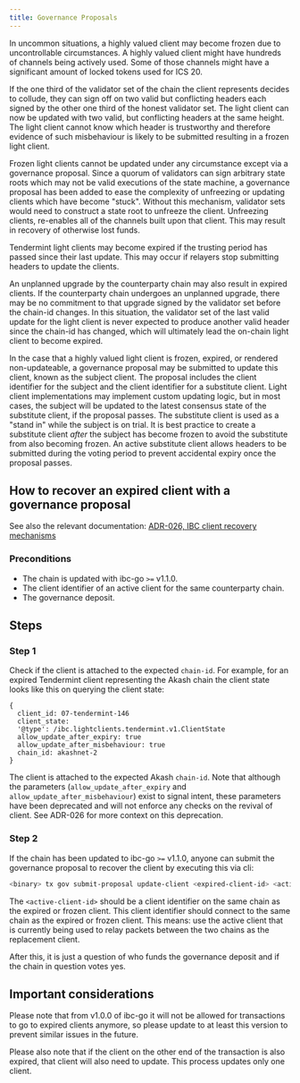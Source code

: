 ```yaml
---
title: Governance Proposals
---
```


In uncommon situations, a highly valued client may become frozen due to uncontrollable
circumstances. A highly valued client might have hundreds of channels being actively used.
Some of those channels might have a significant amount of locked tokens used for ICS 20.

If the one third of the validator set of the chain the client represents decides to collude,
they can sign off on two valid but conflicting headers each signed by the other one third
of the honest validator set. The light client can now be updated with two valid, but conflicting
headers at the same height. The light client cannot know which header is trustworthy and therefore
evidence of such misbehaviour is likely to be submitted resulting in a frozen light client.

Frozen light clients cannot be updated under any circumstance except via a governance proposal.
Since a quorum of validators can sign arbitrary state roots which may not be valid executions
of the state machine, a governance proposal has been added to ease the complexity of unfreezing
or updating clients which have become "stuck". Without this mechanism, validator sets would need
to construct a state root to unfreeze the client. Unfreezing clients, re-enables all of the channels
built upon that client. This may result in recovery of otherwise lost funds.

Tendermint light clients may become expired if the trusting period has passed since their
last update. This may occur if relayers stop submitting headers to update the clients.

An unplanned upgrade by the counterparty chain may also result in expired clients. If the counterparty
chain undergoes an unplanned upgrade, there may be no commitment to that upgrade signed by the validator
set before the chain-id changes. In this situation, the validator set of the last valid update for the
light client is never expected to produce another valid header since the chain-id has changed, which will
ultimately lead the on-chain light client to become expired.

In the case that a highly valued light client is frozen, expired, or rendered non-updateable, a
governance proposal may be submitted to update this client, known as the subject client. The
proposal includes the client identifier for the subject and the client identifier for a substitute
client. Light client implementations may implement custom updating logic, but in most cases,
the subject will be updated to the latest consensus state of the substitute client, if the proposal passes.
The substitute client is used as a "stand in" while the subject is on trial. It is best practice to create
a substitute client *after* the subject has become frozen to avoid the substitute from also becoming frozen.
An active substitute client allows headers to be submitted during the voting period to prevent accidental expiry
once the proposal passes.

## How to recover an expired client with a governance proposal

See also the relevant documentation: [ADR-026, IBC client recovery mechanisms](/docs/ibc/v4.6.x/architecture/adr-026-ibc-client-recovery-mechanisms.md)

### Preconditions

* The chain is updated with ibc-go `>=` v1.1.0.
* The client identifier of an active client for the same counterparty chain.
* The governance deposit.

## Steps

### Step 1

Check if the client is attached to the expected `chain-id`. For example, for an expired Tendermint client representing the Akash chain the client state looks like this on querying the client state:

```text
{
  client_id: 07-tendermint-146
  client_state:
  '@type': /ibc.lightclients.tendermint.v1.ClientState
  allow_update_after_expiry: true
  allow_update_after_misbehaviour: true
  chain_id: akashnet-2
}
```

The client is attached to the expected Akash `chain-id`. Note that although the parameters (`allow_update_after_expiry` and `allow_update_after_misbehaviour`) exist to signal intent, these parameters have been deprecated and will not enforce any checks on the revival of client. See ADR-026 for more context on this deprecation.

### Step 2

If the chain has been updated to ibc-go `>=` v1.1.0, anyone can submit the governance proposal to recover the client by executing this via cli:

```bash
<binary> tx gov submit-proposal update-client <expired-client-id> <active-client-id>
```

The `<active-client-id>` should be a client identifier on the same chain as the expired or frozen client. This client identifier should connect to the same chain as the expired or frozen client. This means: use the active client that is currently being used to relay packets between the two chains as the replacement client.

After this, it is just a question of who funds the governance deposit and if the chain in question votes yes.

## Important considerations

Please note that from v1.0.0 of ibc-go it will not be allowed for transactions to go to expired clients anymore, so please update to at least this version to prevent similar issues in the future.

Please also note that if the client on the other end of the transaction is also expired, that client will also need to update. This process updates only one client.
